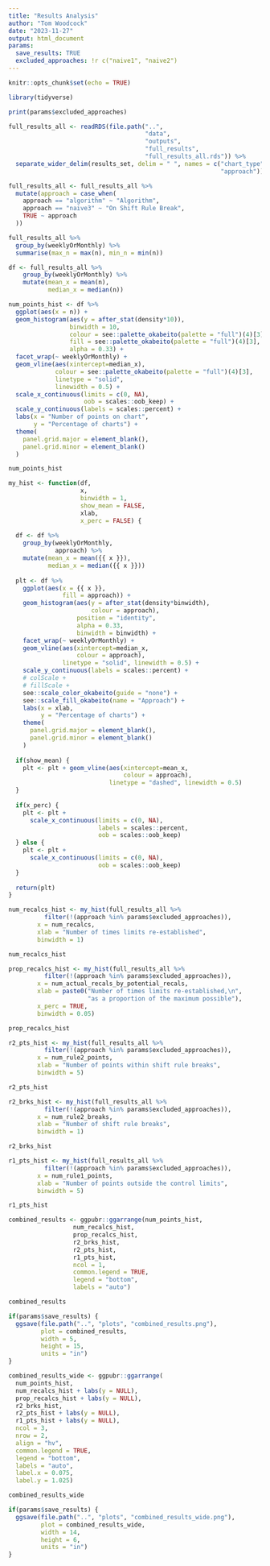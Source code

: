 ```yaml
---
title: "Results Analysis"
author: "Tom Woodcock"
date: "2023-11-27"
output: html_document
params:
  save_results: TRUE
  excluded_approaches: !r c("naive1", "naive2")
---
```


```r
knitr::opts_chunk$set(echo = TRUE)
```

```r
library(tidyverse)
```
```r
print(params$excluded_approaches)
```


```r
full_results_all <- readRDS(file.path("..",
                                      "data",
                                      "outputs",
                                      "full_results",
                                      "full_results_all.rds")) %>% 
  separate_wider_delim(results_set, delim = " ", names = c("chart_type",
                                                           "approach"))
```

```r
full_results_all <- full_results_all %>%
  mutate(approach = case_when(
    approach == "algorithm" ~ "Algorithm",
    approach == "naive3" ~ "On Shift Rule Break",
    TRUE ~ approach
  ))

```


```r
full_results_all %>% 
  group_by(weeklyOrMonthly) %>% 
  summarise(max_n = max(n), min_n = min(n))
```


```r
df <- full_results_all %>% 
    group_by(weeklyOrMonthly) %>% 
    mutate(mean_x = mean(n),
           median_x = median(n))

num_points_hist <- df %>% 
  ggplot(aes(x = n)) +
  geom_histogram(aes(y = after_stat(density*10)),
                 binwidth = 10,
                 colour = see::palette_okabeito(palette = "full")(4)[3],
                 fill = see::palette_okabeito(palette = "full")(4)[3],
                 alpha = 0.33) +
  facet_wrap(~ weeklyOrMonthly) +
  geom_vline(aes(xintercept=median_x),
             colour = see::palette_okabeito(palette = "full")(4)[3],
             linetype = "solid",
             linewidth = 0.5) +
  scale_x_continuous(limits = c(0, NA),
                     oob = scales::oob_keep) +
  scale_y_continuous(labels = scales::percent) +
  labs(x = "Number of points on chart",
       y = "Percentage of charts") +
  theme(
    panel.grid.major = element_blank(),
    panel.grid.minor = element_blank()
  )

num_points_hist
```


```r
my_hist <- function(df,
                    x,
                    binwidth = 1,
                    show_mean = FALSE,
                    xlab,
                    x_perc = FALSE) {
  
  df <- df %>% 
    group_by(weeklyOrMonthly,
             approach) %>% 
    mutate(mean_x = mean({{ x }}),
           median_x = median({{ x }}))
  
  plt <- df %>% 
    ggplot(aes(x = {{ x }},
               fill = approach)) +
    geom_histogram(aes(y = after_stat(density*binwidth),
                       colour = approach),
                   position = "identity",
                   alpha = 0.33,
                   binwidth = binwidth) +
    facet_wrap(~ weeklyOrMonthly) +
    geom_vline(aes(xintercept=median_x,
                   colour = approach),
               linetype = "solid", linewidth = 0.5) +
    scale_y_continuous(labels = scales::percent) +
    # colScale +
    # fillScale +
    see::scale_color_okabeito(guide = "none") +
    see::scale_fill_okabeito(name = "Approach") +
    labs(x = xlab,
         y = "Percentage of charts") +
    theme(
      panel.grid.major = element_blank(),
      panel.grid.minor = element_blank()
    )
  
  if(show_mean) {
    plt <- plt + geom_vline(aes(xintercept=mean_x,
                                colour = approach),
                            linetype = "dashed", linewidth = 0.5)
  }
  
  if(x_perc) {
    plt <- plt +
      scale_x_continuous(limits = c(0, NA),
                         labels = scales::percent,
                         oob = scales::oob_keep)
  } else {
    plt <- plt +
      scale_x_continuous(limits = c(0, NA),
                         oob = scales::oob_keep)
  }
  
  return(plt)
}
```


```r
num_recalcs_hist <- my_hist(full_results_all %>%
          filter(!(approach %in% params$excluded_approaches)),
        x = num_recalcs,
        xlab = "Number of times limits re-established",
        binwidth = 1)

num_recalcs_hist
```

```r
prop_recalcs_hist <- my_hist(full_results_all %>%
          filter(!(approach %in% params$excluded_approaches)),
        x = num_actual_recals_by_potential_recals,
        xlab = paste0("Number of times limits re-established,\n",
                      "as a proportion of the maximum possible"),
        x_perc = TRUE,
        binwidth = 0.05)

prop_recalcs_hist
```

```r
r2_pts_hist <- my_hist(full_results_all %>%
          filter(!(approach %in% params$excluded_approaches)),
        x = num_rule2_points,
        xlab = "Number of points within shift rule breaks",
        binwidth = 5)

r2_pts_hist
```

```r
r2_brks_hist <- my_hist(full_results_all %>%
          filter(!(approach %in% params$excluded_approaches)),
        x = num_rule2_breaks,
        xlab = "Number of shift rule breaks",
        binwidth = 1)

r2_brks_hist
```

```r
r1_pts_hist <- my_hist(full_results_all %>%
          filter(!(approach %in% params$excluded_approaches)),
        x = num_rule1_points,
        xlab = "Number of points outside the control limits",
        binwidth = 5)

r1_pts_hist
```

```r
combined_results <- ggpubr::ggarrange(num_points_hist,
                  num_recalcs_hist,
                  prop_recalcs_hist,
                  r2_brks_hist,
                  r2_pts_hist,
                  r1_pts_hist,
                  ncol = 1,
                  common.legend = TRUE,
                  legend = "bottom",
                  labels = "auto")

combined_results
```

```r
if(params$save_results) {
  ggsave(file.path("..", "plots", "combined_results.png"),
         plot = combined_results,
         width = 5,
         height = 15,
         units = "in")
}
```

```r
combined_results_wide <- ggpubr::ggarrange(
  num_points_hist,
  num_recalcs_hist + labs(y = NULL),
  prop_recalcs_hist + labs(y = NULL),
  r2_brks_hist,
  r2_pts_hist + labs(y = NULL),
  r1_pts_hist + labs(y = NULL),
  ncol = 3,
  nrow = 2,
  align = "hv",
  common.legend = TRUE,
  legend = "bottom",
  labels = "auto",
  label.x = 0.075,
  label.y = 1.025)

combined_results_wide
```
```r
if(params$save_results) {
  ggsave(file.path("..", "plots", "combined_results_wide.png"),
         plot = combined_results_wide,
         width = 14,
         height = 6,
         units = "in")
}
```
